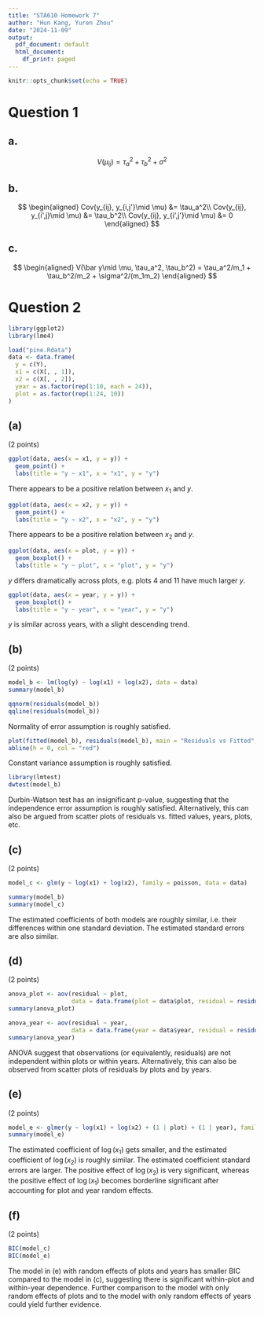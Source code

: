 ```yaml
---
title: "STA610 Homework 7"
author: "Hun Kang, Yuren Zhou"
date: "2024-11-09"
output:
  pdf_document: default
  html_document:
    df_print: paged
---
```


```r
knitr::opts_chunk$set(echo = TRUE)
```

# Question 1

## a.
$$
V(\mu_{ij}) = \tau_a^2 + \tau_b^2 + \sigma^2
$$

## b.
$$
\begin{aligned}
Cov(y_{ij}, y_{i,j'}\mid \mu) &= \tau_a^2\\
Cov(y_{ij}, y_{i',j}\mid \mu) &= \tau_b^2\\
Cov(y_{ij}, y_{i',j'}\mid \mu) &= 0
\end{aligned}
$$

## c.
$$
\begin{aligned}
V(\bar y\mid \mu, \tau_a^2, \tau_b^2) = \tau_a^2/m_1 + \tau_b^2/m_2 + \sigma^2/(m_1m_2)
\end{aligned}
$$

# Question 2

```r
library(ggplot2)
library(lme4)
```

```r
load("pine.Rdata")
data <- data.frame(
  y = c(Y),
  x1 = c(X[, , 1]),
  x2 = c(X[, , 2]),
  year = as.factor(rep(1:10, each = 24)),
  plot = as.factor(rep(1:24, 10))
)
```

## (a)

(2 points)

```r
ggplot(data, aes(x = x1, y = y)) +
  geom_point() +
  labs(title = "y ~ x1", x = "x1", y = "y")
```

There appears to be a positive relation between $x_1$ and $y$.

```r
ggplot(data, aes(x = x2, y = y)) +
  geom_point() +
  labs(title = "y ~ x2", x = "x2", y = "y")
```

There appears to be a positive relation between $x_2$ and $y$.

```r
ggplot(data, aes(x = plot, y = y)) +
  geom_boxplot() +
  labs(title = "y ~ plot", x = "plot", y = "y")
```

$y$ differs dramatically across plots, e.g. plots 4 and 11 have much larger $y$.

```r
ggplot(data, aes(x = year, y = y)) +
  geom_boxplot() +
  labs(title = "y ~ year", x = "year", y = "y")
```

$y$ is similar across years, with a slight descending trend.

## (b)

(2 points)

```r
model_b <- lm(log(y) ~ log(x1) + log(x2), data = data)
summary(model_b)
```

```r
qqnorm(residuals(model_b))
qqline(residuals(model_b))
```

Normality of error assumption is roughly satisfied.

```r
plot(fitted(model_b), residuals(model_b), main = "Residuals vs Fitted", xlab = "Fitted Values", ylab = "Residuals")
abline(h = 0, col = "red")
```

Constant variance assumption is roughly satisfied.

```r
library(lmtest)
dwtest(model_b)
```
Durbin-Watson test has an insignificant p-value, suggesting that the independence error assumption is roughly satisfied.
Alternatively, this can also be argued from scatter plots of residuals vs. fitted values, years, plots, etc.

## (c)

(2 points)

```r
model_c <- glm(y ~ log(x1) + log(x2), family = poisson, data = data)
```

```r
summary(model_b)
summary(model_c)
```

The estimated coefficients of both models are roughly similar, i.e. their differences within one standard deviation.
The estimated standard errors are also similar.

## (d)

(2 points)

```r
anova_plot <- aov(residual ~ plot,
                  data = data.frame(plot = data$plot, residual = residuals(model_c)))
summary(anova_plot)
```

```r
anova_year <- aov(residual ~ year,
                  data = data.frame(year = data$year, residual = residuals(model_c)))
summary(anova_year)
```

ANOVA suggest that observations (or equivalently, residuals) are not independent within plots or within years.
Alternatively, this can also be observed from scatter plots of residuals by plots and by years.

## (e)

(2 points)

```r
model_e <- glmer(y ~ log(x1) + log(x2) + (1 | plot) + (1 | year), family = poisson, data = data)
summary(model_e)
```

The estimated coefficient of $\log(x_1)$ gets smaller, and the estimated coefficient of $\log(x_2)$ is roughly similar.
The estimated coefficient standard errors are larger.
The positive effect of $\log(x_2)$ is very significant, whereas the positive effect of $\log(x_1)$ becomes borderline significant after accounting for plot and year random effects.

## (f)

(2 points)

```r
BIC(model_c)
BIC(model_e)
```

The model in (e) with random effects of plots and years has smaller BIC compared to the model in (c), suggesting there is significant within-plot and within-year dependence.
Further comparison to the model with only random effects of plots and to the model with only random effects of years could yield further evidence.
